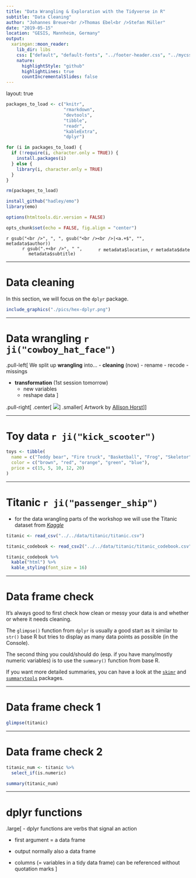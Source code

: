 ```yaml
---
title: "Data Wrangling & Exploration with the Tidyverse in R"
subtitle: "Data Cleaning"
author: "Johannes Breuer<br />Thomas Ebel<br />Stefan Müller"
date: "2019-05-15"
location: "GESIS, Mannheim, Germany"
output:
  xaringan::moon_reader:
    lib_dir: libs
    css: ["default", "default-fonts", "../footer-header.css", "../mycss.css"]
    nature:
      highlightStyle: "github"
      highlightLines: true
      countIncrementalSlides: false
---
```

layout: true

```r
packages_to_load <- c("knitr",
                      "rmarkdown",
                      "devtools",
                      "tibble",
                      "readr",
                      "kableExtra",
                      "dplyr")

for (i in packages_to_load) {
  if (!require(i, character.only = TRUE)) {
    install.packages(i)
  } else {
    library(i, character.only = TRUE)
  }
}

rm(packages_to_load)

install_github("hadley/emo")
library(emo)

options(htmltools.dir.version = FALSE)

opts_chunk$set(echo = FALSE, fig.align = "center")
```

<div class="my-footer">
  <div style="float: left;"><span>`r gsub("<br />", ", ", gsub("<br /><br />|<a.+$", "", metadata$author))`</span></div>
  <div style="float: right;"><span>`r metadata$location`, `r metadata$date`</span></div>
  <div style="text-align: center;"><span>`r gsub(".+<br />", " ", metadata$subtitle)`</span></div>
</div>

---

# Data cleaning

In this section, we will focus on the `dplyr` package.

```r
include_graphics("./pics/hex-dplyr.png")
```

---

# Data wrangling `r ji("cowboy_hat_face")`

.pull-left[
We split up **wrangling** into...
- **cleaning** (now)
    - rename
    - recode
    - missings  
    
- **transformation** (1st session tomorrow)
    - new variables
    - reshape data
    ]

.pull-right[
.center[
<img src="pics/dplyr_wrangling.png">
]
.smaller[
Artwork by [Allison Horst](https://github.com/allisonhorst/stats-illustrations)
]
]

---

# Toy data `r ji("kick_scooter")`

```r
toys <- tibble(
  name = c("Teddy bear", "Fire truck", "Basketball", "Frog", "Skeletor"), 
  color = c("brown", "red", "orange", "green", "blue"), 
  price = c(15, 5, 10, 12, 20)
)
```

---

# Titanic `r ji("passenger_ship")`

- for the data wrangling parts of the workshop we will use the Titanic dataset from [*Kaggle*](https://www.kaggle.com/c/titanic/overview)

```r
titanic <- read_csv("../../data/titanic/titanic.csv")
```


```r
titanic_codebook <- read_csv2("../../data/titanic/titanic_codebook.csv")
```

```r
titanic_codebook %>%
  kable("html") %>%
  kable_styling(font_size = 16)
```

---

# Data frame check

It's always good to first check how clean or messy your data is and whether or where it needs cleaning.  

The `glimpse()` function from `dplyr` is usually a good start as it similar to `str()` base R but tries to display as many data points as possible (in the Console).  

The second thing you could/should do (esp. if you have many/mostly numeric variables) is to use the `summary()` function from base R.  

If you want more detailed summaries, you can have a look at the [`skimr`](https://github.com/ropensci/skimr) and [`summarytools`](https://github.com/dcomtois/summarytools) packages.

---

# Data frame check 1

```r
glimpse(titanic)
```

---

# Data frame check 2

```r
titanic_num <- titanic %>% 
  select_if(is.numeric)
```

```r
summary(titanic_num)
```

---

# dplyr functions

.large[
- dplyr functions are verbs that signal an action  

- first argument = a data frame  

- output normally also a data frame  

- columns (= variables in a tidy data frame) can be referenced without quotation marks
]